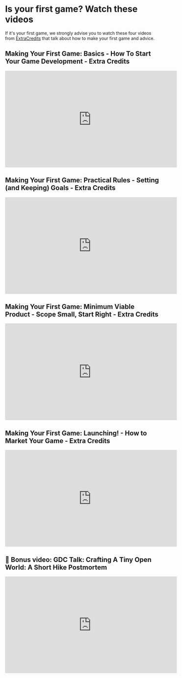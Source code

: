# Is your first game? Watch these videos

If it's your first game, we strongly advise you to watch these four videos from [ExtraCredits](https://www.youtube.com/@extrahistory) that talk about how to make your first game and advice.


## Making Your First Game: Basics - How To Start Your Game Development - Extra Credits

<iframe width="560" height="315" src="https://www.youtube.com/embed/z06QR-tz1_o?si=PQF13i0gfh5SRFM9" title="YouTube video player" frameborder="0" allow="accelerometer; autoplay; clipboard-write; encrypted-media; gyroscope; picture-in-picture; web-share" allowfullscreen></iframe>


## Making Your First Game: Practical Rules - Setting (and Keeping) Goals - Extra Credits

<iframe width="560" height="315" src="https://www.youtube.com/embed/dHMNeNapL1E?si=d6Xnm0rN2Wo9s7sN" title="YouTube video player" frameborder="0" allow="accelerometer; autoplay; clipboard-write; encrypted-media; gyroscope; picture-in-picture; web-share" allowfullscreen></iframe>

## Making Your First Game: Minimum Viable Product - Scope Small, Start Right - Extra Credits

<iframe width="560" height="315" src="https://www.youtube.com/embed/UvCri1tqIxQ?si=wOC68ZU-23Ddr-wj" title="YouTube video player" frameborder="0" allow="accelerometer; autoplay; clipboard-write; encrypted-media; gyroscope; picture-in-picture; web-share" allowfullscreen></iframe>

## Making Your First Game: Launching! - How to Market Your Game - Extra Credits

<iframe width="560" height="315" src="https://www.youtube.com/embed/qxsEimJ_3bM?si=jHWlgvQXi1kowvtD" title="YouTube video player" frameborder="0" allow="accelerometer; autoplay; clipboard-write; encrypted-media; gyroscope; picture-in-picture; web-share" allowfullscreen></iframe>

## 🎁 Bonus video: GDC Talk: Crafting A Tiny Open World: A Short Hike Postmortem

<iframe width="560" height="315" src="https://www.youtube.com/embed/ZW8gWgpptI8?si=lcfdHzB4i_Vp7nqO" title="YouTube video player" frameborder="0" allow="accelerometer; autoplay; clipboard-write; encrypted-media; gyroscope; picture-in-picture; web-share" allowfullscreen></iframe>